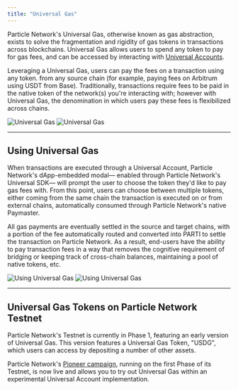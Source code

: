 ```yaml
---
title: "Universal Gas"
---
```


Particle Network's Universal Gas, otherwise known as gas abstraction, exists to solve the fragmentation and rigidity of gas tokens in transactions across blockchains. Universal Gas allows users to spend any token to pay for gas fees, and can be accessed by interacting with [Universal Accounts](/landing/modular-l1/universal-accounts).

Leveraging a Universal Gas, users can pay the fees on a transaction using any token. from any source chain (for example, paying fees on Arbitrum using USDT from Base). Traditionally, transactions require fees to be paid in the native token of the network(s) you're interacting with; however with Universal Gas, the denomination in which users pay these fees is flexibilized across chains.

<img
  className="block dark:hidden"
  src="/landing/modular-l1/images/universal-gas.png"
  alt="Universal Gas"
/>
<img
  className="hidden dark:block"
  src="/landing/modular-l1/images/universal-gas.png"
  alt="Universal Gas"
/>

***

## Using Universal Gas

When transactions are executed through a Universal Account, Particle Network's dApp-embedded modal— enabled through Particle Network's Universal SDK— will prompt the user to choose the token they'd like to pay gas fees with. From this point, users can choose between multiple tokens, either coming from the same chain the transaction is executed on or from external chains, automatically consumed through Particle Network's native Paymaster.

All gas payments are eventually settled in the source and target chains, with a portion of the fee automatically routed and converted into PARTI to settle the transaction on Particle Network. As a result, end-users have the ability to pay transaction fees in a way that removes the cognitive requirement of bridging or keeping track of cross-chain balances, maintaining a pool of native tokens, etc.

<img
  className="block dark:hidden"
  src="/landing/modular-l1/images/using-universal-gas.jpg"
  alt="Using Universal Gas"
/>
<img
  className="hidden dark:block"
  src="/landing/modular-l1/images/using-universal-gas.jpg"
  alt="Using Universal Gas"
/>

***

## Universal Gas Tokens on Particle Network Testnet

Particle Network's Testnet is currently in Phase 1, featuring an early version of Universal Gas. This version features a Universal Gas Token, "USDG", which users can access by depositing a number of other assets. 

<Tip>Particle Network's [Pioneer campaign](https://pioneer.particle.network/), running on the first Phase of its Testnet, is now live and allows you to try out Universal Gas within an experimental Universal Account implementation.</Tip>